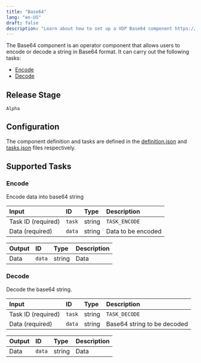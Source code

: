 ```yaml
---
title: "Base64"
lang: "en-US"
draft: false
description: "Learn about how to set up a VDP Base64 component https://github.com/instill-ai/instill-core"
---
```


The Base64 component is an operator component that allows users to encode or decode a string in Base64 format.
It can carry out the following tasks:
- [Encode](#encode)
- [Decode](#decode)

## Release Stage

`Alpha`

## Configuration

The component definition and tasks are defined in the [definition.json](https://github.com/instill-ai/component/blob/main/operator/base64/v0/config/definition.json) and [tasks.json](https://github.com/instill-ai/component/blob/main/operator/base64/v0/config/tasks.json) files respectively.



## Supported Tasks

### Encode

Encode data into base64 string

| Input | ID | Type | Description |
| :--- | :--- | :--- | :--- |
| Task ID (required) | `task` | string | `TASK_ENCODE` |
| Data (required) | `data` | string | Data to be encoded |





| Output | ID | Type | Description |
| :--- | :--- | :--- | :--- |
| Data | `data` | string | Data |

### Decode

Decode the base64 string.

| Input | ID | Type | Description |
| :--- | :--- | :--- | :--- |
| Task ID (required) | `task` | string | `TASK_DECODE` |
| Data (required) | `data` | string | Base64 string to be decoded |





| Output | ID | Type | Description |
| :--- | :--- | :--- | :--- |
| Data | `data` | string | Data |
